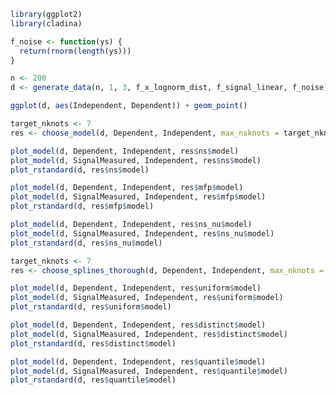 ```r
library(ggplot2)
library(cladina)

f_noise <- function(ys) {
  return(rnorm(length(ys)))
}

n <- 200
d <- generate_data(n, 1, 3, f_x_lognorm_dist, f_signal_linear, f_noise)
```

```r
ggplot(d, aes(Independent, Dependent)) + geom_point()
```

```r
target_nknots <- 7
res <- choose_model(d, Dependent, Independent, max_nsknots = target_nknots)

plot_model(d, Dependent, Independent, res$ns$model)
plot_model(d, SignalMeasured, Independent, res$ns$model)
plot_rstandard(d, res$ns$model)

plot_model(d, Dependent, Independent, res$mfp$model)
plot_model(d, SignalMeasured, Independent, res$mfp$model)
plot_rstandard(d, res$mfp$model)

plot_model(d, Dependent, Independent, res$ns_nu$model)
plot_model(d, SignalMeasured, Independent, res$ns_nu$model)
plot_rstandard(d, res$ns_nu$model)
```

```r
target_nknots <- 7
res <- choose_splines_thorough(d, Dependent, Independent, max_nknots = target_nknots)

plot_model(d, Dependent, Independent, res$uniform$model)
plot_model(d, SignalMeasured, Independent, res$uniform$model)
plot_rstandard(d, res$uniform$model)

plot_model(d, Dependent, Independent, res$distinct$model)
plot_model(d, SignalMeasured, Independent, res$distinct$model)
plot_rstandard(d, res$distinct$model)

plot_model(d, Dependent, Independent, res$quantile$model)
plot_model(d, SignalMeasured, Independent, res$quantile$model)
plot_rstandard(d, res$quantile$model)
```
